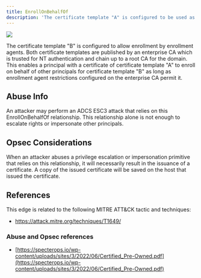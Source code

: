 ---
title: EnrollOnBehalfOf
description: 'The certificate template "A" is configured to be used as an enrollment agent.'
---

<img src="/assets/enterprise-AND-community-edition-pill-tag.svg"/> 

The certificate template "B" is configured to allow enrollment by enrollment agents. Both certificate templates are published by an enterprise CA which is trusted for NT authentication and chain up to a root CA for the domain. This enables a principal with a certificate of certificate template "A" to enroll on behalf of other principals for certificate template "B" as long as enrollment agent restrictions configured on the enterprise CA permit it.

## Abuse Info

An attacker may perform an ADCS ESC3 attack that relies on this EnrollOnBehalfOf relationship. This relationship alone is not enough to escalate rights or impersonate other principals.

## Opsec Considerations

When an attacker abuses a privilege escalation or impersonation primitive that relies on this relationship, it will necessarily result in the issuance of a certificate. A copy of the issued certificate will be saved on the host that issued the certificate.

## References
This edge is related to the following MITRE ATT&CK tactic and techniques:

* https://attack.mitre.org/techniques/T1649/

### Abuse and Opsec references

* [https://specterops.io/wp-content/uploads/sites/3/2022/06/Certified_Pre-Owned.pdf](https://specterops.io/wp-content/uploads/sites/3/2022/06/Certified_Pre-Owned.pdf)

